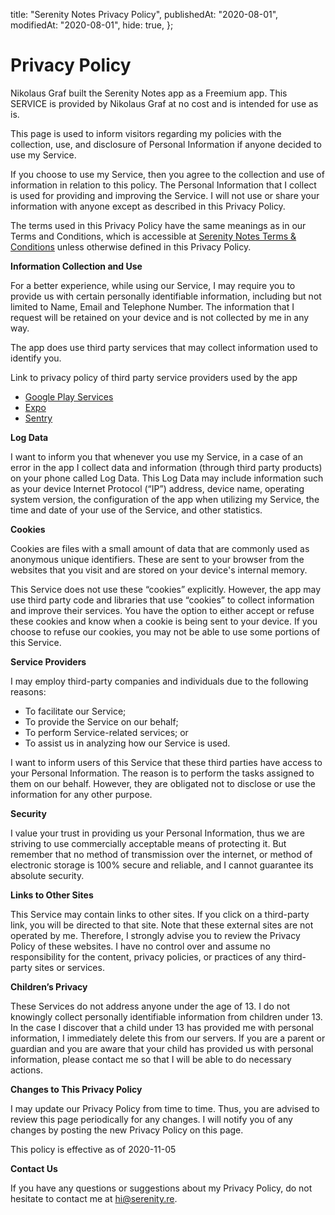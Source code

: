   title: "Serenity Notes Privacy Policy",
  publishedAt: "2020-08-01",
  modifiedAt: "2020-08-01",
  hide: true,
};

# Privacy Policy

Nikolaus Graf built the Serenity Notes app as a Freemium app. This SERVICE is provided by Nikolaus Graf at no cost and is intended for use as is.

This page is used to inform visitors regarding my policies with the collection, use, and disclosure of Personal Information if anyone decided to use my Service.

If you choose to use my Service, then you agree to the collection and use of information in relation to this policy. The Personal Information that I collect is used for providing and improving the Service. I will not use or share your information with anyone except as described in this Privacy Policy.

The terms used in this Privacy Policy have the same meanings as in our Terms and Conditions, which is accessible at [Serenity Notes Terms & Conditions](/en/notes/terms-and-conditions) unless otherwise defined in this Privacy Policy.

**Information Collection and Use**

For a better experience, while using our Service, I may require you to provide us with certain personally identifiable information, including but not limited to Name, Email and Telephone Number. The information that I request will be retained on your device and is not collected by me in any way.

The app does use third party services that may collect information used to identify you.

Link to privacy policy of third party service providers used by the app

- [Google Play Services](https://www.google.com/policies/privacy/)
- [Expo](https://expo.io/privacy)
- [Sentry](https://sentry.io/privacy/)

**Log Data**

I want to inform you that whenever you use my Service, in a case of an error in the app I collect data and information (through third party products) on your phone called Log Data. This Log Data may include information such as your device Internet Protocol (“IP”) address, device name, operating system version, the configuration of the app when utilizing my Service, the time and date of your use of the Service, and other statistics.

**Cookies**

Cookies are files with a small amount of data that are commonly used as anonymous unique identifiers. These are sent to your browser from the websites that you visit and are stored on your device's internal memory.

This Service does not use these “cookies” explicitly. However, the app may use third party code and libraries that use “cookies” to collect information and improve their services. You have the option to either accept or refuse these cookies and know when a cookie is being sent to your device. If you choose to refuse our cookies, you may not be able to use some portions of this Service.

**Service Providers**

I may employ third-party companies and individuals due to the following reasons:

- To facilitate our Service;
- To provide the Service on our behalf;
- To perform Service-related services; or
- To assist us in analyzing how our Service is used.

I want to inform users of this Service that these third parties have access to your Personal Information. The reason is to perform the tasks assigned to them on our behalf. However, they are obligated not to disclose or use the information for any other purpose.

**Security**

I value your trust in providing us your Personal Information, thus we are striving to use commercially acceptable means of protecting it. But remember that no method of transmission over the internet, or method of electronic storage is 100% secure and reliable, and I cannot guarantee its absolute security.

**Links to Other Sites**

This Service may contain links to other sites. If you click on a third-party link, you will be directed to that site. Note that these external sites are not operated by me. Therefore, I strongly advise you to review the Privacy Policy of these websites. I have no control over and assume no responsibility for the content, privacy policies, or practices of any third-party sites or services.

**Children’s Privacy**

These Services do not address anyone under the age of 13. I do not knowingly collect personally identifiable information from children under 13\. In the case I discover that a child under 13 has provided me with personal information, I immediately delete this from our servers. If you are a parent or guardian and you are aware that your child has provided us with personal information, please contact me so that I will be able to do necessary actions.

**Changes to This Privacy Policy**

I may update our Privacy Policy from time to time. Thus, you are advised to review this page periodically for any changes. I will notify you of any changes by posting the new Privacy Policy on this page.

This policy is effective as of 2020-11-05

**Contact Us**

If you have any questions or suggestions about my Privacy Policy, do not hesitate to contact me at hi@serenity.re.
